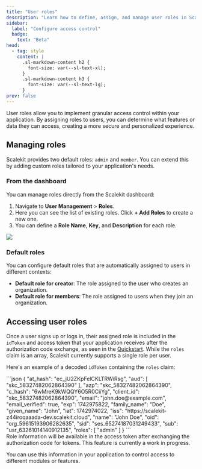```yaml
---
title: "User roles"
description: "Learn how to define, assign, and manage user roles in Scalekit for granular access control."
sidebar:
  label: "Configure access control"
  badge:
    text: "Beta"
head:
  - tag: style
    content: |
      .sl-markdown-content h2 {
        font-size: var(--sl-text-xl);
      }
      .sl-markdown-content h3 {
        font-size: var(--sl-text-lg);
      }
prev: false
---
```


User roles allow you to implement granular access control within your application. By assigning roles to users, you can determine what features or data they can access, creating a more secure and personalized experience.

## Managing roles

Scalekit provides two default roles: `admin` and `member`. You can extend this by adding custom roles tailored to your application's needs.

### From the dashboard

You can manage roles directly from the Scalekit dashboard:

1.  Navigate to **User Management** > **Roles**.
2.  Here you can see the list of existing roles. Click **+ Add Roles** to create a new one.
3.  You can define a **Role Name**, **Key**, and **Description** for each role.

![](@/assets/docs/fsa/user-management/1-roles.png)

### Default roles

You can configure default roles that are automatically assigned to users in different contexts:
- **Default role for creator**: The role assigned to the user who creates an organization.
- **Default role for members**: The role assigned to users when they join an organization.

## Accessing user roles

<Badge text="Multiple roles coming soon" />

Once a user signs up or logs in, their assigned role is included in the `idToken` and access token that your application receives after the authorization code exchange, as seen in the [Quickstart](/fsa/quickstart/). While the `roles` claim is an array, Scalekit currently supports a single role per user.

Here's an example of a decoded `idToken` containing the `roles` claim:

<Tabs>
<TabItem label="ID Token (decoded)" value="idToken">
```json
{
  "at_hash": "ec_jU2ZKpFelCKLTRWiRsg",
  "aud": [
    "skc_58327482062864390"
  ],
  "azp": "skc_58327482062864390",
  "c_hash": "6wMreK9kWQQY6O5R0CiiYg",
  "client_id": "skc_58327482062864390",
  "email": "john.doe@example.com",
  "email_verified": true,
  "exp": 1742975822,
  "family_name": "Doe",
  "given_name": "John",
  "iat": 1742974022,
  "iss": "https://scalekit-z44iroqaaada-dev.scalekit.cloud",
  "name": "John Doe",
  "oid": "org_59615193906282635",
  "sid": "ses_65274187031249433",
  "sub": "usr_63261014140912135",
  "roles": [
    "admin"
  ]
}
```
</TabItem>
</Tabs>

<Aside type="note">
  Role information will be available in the access token after exchanging the authorization code for tokens. This feature is currently a work in progress.
</Aside>

<Badge text="Multiple roles coming soon" variant="caution" />


You can use this information in your application to control access to different modules or features.